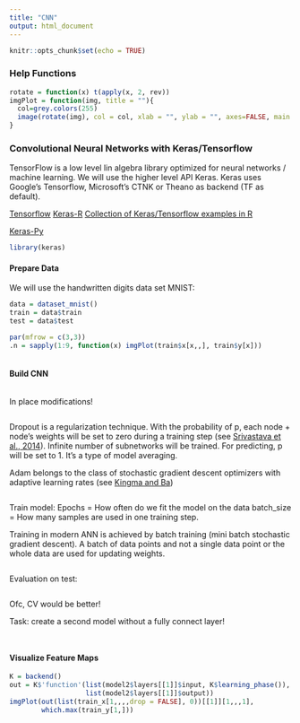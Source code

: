 ```yaml
---
title: "CNN"
output: html_document
---
```


```r
knitr::opts_chunk$set(echo = TRUE)
```
### Help Functions
```r
rotate = function(x) t(apply(x, 2, rev))
imgPlot = function(img, title = ""){
  col=grey.colors(255)
  image(rotate(img), col = col, xlab = "", ylab = "", axes=FALSE, main = paste0("Label: ", as.character(title)))
}

```




### Convolutional Neural Networks with Keras/Tensorflow
TensorFlow is a low level lin algebra library optimized for neural networks / machine learning. We will use the higher level API Keras. Keras uses Google's Tensorflow, Microsoft's CTNK or Theano as backend (TF as default).


[Tensorflow](https://www.tensorflow.org/)
[Keras-R](https://keras.rstudio.com/)
[Collection of Keras/Tensorflow examples in R](https://tensorflow.rstudio.com/)

[Keras-Py](https://keras.io/)
```r
library(keras)
```

#### Prepare Data
We will use the handwritten digits data set MNIST:
```r
data = dataset_mnist()
train = data$train
test = data$test

par(mfrow = c(3,3))
.n = sapply(1:9, function(x) imgPlot(train$x[x,,], train$y[x]))
```

```r


```



#### Build CNN
```r

```

In place modifications!
```r

```
Dropout is a regularization technique. With the probability of p, each node + node's weights will be set to zero during a training step (see [Srivastava et al., 2014](http://www.jmlr.org/papers/volume15/srivastava14a/srivastava14a.pdf?utm_content=buffer79b43&utm_medium=social&utm_source=twitter.com&utm_campaign=buffer)). Infinite number of subnetworks will be trained. For predicting, p will be set to 1. It's a type of model averaging.


Adam belongs to the class of stochastic gradient descent optimizers with adaptive learning rates (see [Kingma and Ba](http://arxiv.org/abs/1412.6980))
```r

```


Train model:
Epochs = How often do we fit the model on the data
batch_size = How many samples are used in one training step. 

Training in modern ANN is achieved by batch training (mini batch stochastic gradient descent). A batch of data points and not a single data point or the whole data are used for updating weights.  
```r

```


Evaluation on test:
```r


```
Ofc, CV would be better!

Task: create a second model without a fully connect layer!

```r



```

```r

```


#### Visualize Feature Maps
```r
K = backend()
out = K$'function'(list(model2$layers[[1]]$input, K$learning_phase()),
                   list(model2$layers[[1]]$output))
imgPlot(out(list(train_x[1,,,,drop = FALSE], 0))[[1]][1,,,1],
        which.max(train_y[1,]))



```

